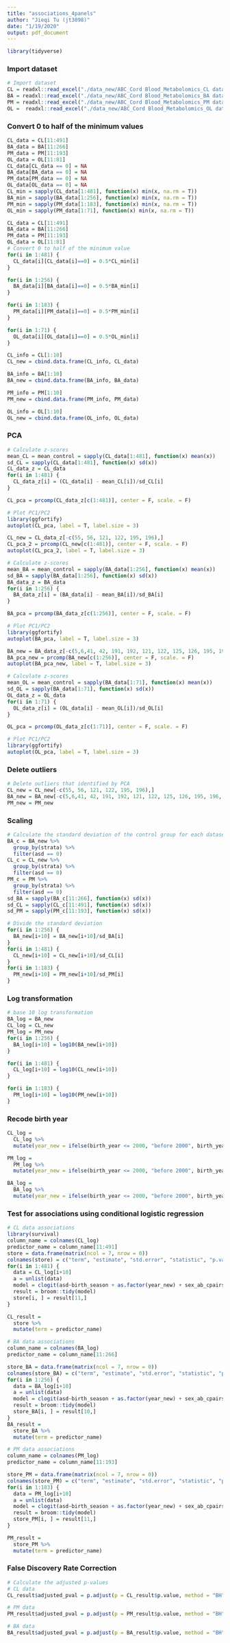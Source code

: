 ```yaml
---
title: "associations_4panels"
author: "Jieqi Tu (jt3098)"
date: "1/19/2020"
output: pdf_document
---
```



```r
library(tidyverse)
```

### Import dataset
```r
# Import dataset
CL = readxl::read_excel("./data_new/ABC_Cord Blood_Metabolomics_CL data_15Jan2020.xlsx") 
BA = readxl::read_excel("./data_new/ABC_Cord Blood_Metabolomics_BA data_15Jan2020.xlsx") 
PM = readxl::read_excel("./data_new/ABC_Cord Blood_Metabolomics_PM data_15Jan2020.xlsx") 
OL =  readxl::read_excel("./data_new/ABC_Cord Blood_Metabolomics_OL data_15Jan2020.xlsx")
```


### Convert 0 to half of the minimum values
```r
CL_data = CL[11:491]
BA_data = BA[11:266]
PM_data = PM[11:193]
OL_data = OL[11:81]
CL_data[CL_data == 0] = NA
BA_data[BA_data == 0] = NA
PM_data[PM_data == 0] = NA
OL_data[OL_data == 0] = NA
CL_min = sapply(CL_data[1:481], function(x) min(x, na.rm = T))
BA_min = sapply(BA_data[1:256], function(x) min(x, na.rm = T))
PM_min = sapply(PM_data[1:183], function(x) min(x, na.rm = T))
OL_min = sapply(PM_data[1:71], function(x) min(x, na.rm = T))

CL_data = CL[11:491]
BA_data = BA[11:266]
PM_data = PM[11:193]
OL_data = OL[11:81]
# Convert 0 to half of the minimum value
for(i in 1:481) {
  CL_data[i][CL_data[i]==0] = 0.5*CL_min[i]
}

for(i in 1:256) {
  BA_data[i][BA_data[i]==0] = 0.5*BA_min[i]
}

for(i in 1:183) {
  PM_data[i][PM_data[i]==0] = 0.5*PM_min[i]
}

for(i in 1:71) {
  OL_data[i][OL_data[i]==0] = 0.5*OL_min[i]
}

CL_info = CL[1:10]
CL_new = cbind.data.frame(CL_info, CL_data)

BA_info = BA[1:10]
BA_new = cbind.data.frame(BA_info, BA_data)

PM_info = PM[1:10]
PM_new = cbind.data.frame(PM_info, PM_data)

OL_info = OL[1:10]
OL_new = cbind.data.frame(OL_info, OL_data)
```

### PCA 
```r
# Calculate z-scores
mean_CL = mean_control = sapply(CL_data[1:481], function(x) mean(x)) 
sd_CL = sapply(CL_data[1:481], function(x) sd(x))
CL_data_z = CL_data
for(i in 1:481) {
  CL_data_z[i] = (CL_data[i] - mean_CL[i])/sd_CL[i]
}

CL_pca = prcomp(CL_data_z[c(1:481)], center = F, scale. = F)

# Plot PC1/PC2
library(ggfortify)
autoplot(CL_pca, label = T, label.size = 3)

CL_new = CL_data_z[-c(55, 56, 121, 122, 195, 196),]
CL_pca_2 = prcomp(CL_new[c(1:481)], center = F, scale. = F)
autoplot(CL_pca_2, label = T, label.size = 3)
```

```r
# Calculate z-scores
mean_BA = mean_control = sapply(BA_data[1:256], function(x) mean(x)) 
sd_BA = sapply(BA_data[1:256], function(x) sd(x))
BA_data_z = BA_data
for(i in 1:256) {
  BA_data_z[i] = (BA_data[i] - mean_BA[i])/sd_BA[i]
}

BA_pca = prcomp(BA_data_z[c(1:256)], center = F, scale. = F)

# Plot PC1/PC2
library(ggfortify)
autoplot(BA_pca, label = T, label.size = 3)

BA_new = BA_data_z[-c(5,6,41, 42, 191, 192, 121, 122, 125, 126, 195, 196, 199, 200),]
BA_pca_new = prcomp(BA_new[c(1:256)], center = F, scale. = F)
autoplot(BA_pca_new, label = T, label.size = 3)
```

```r
# Calculate z-scores
mean_OL = mean_control = sapply(BA_data[1:71], function(x) mean(x)) 
sd_OL = sapply(BA_data[1:71], function(x) sd(x))
OL_data_z = OL_data
for(i in 1:71) {
  OL_data_z[i] = (OL_data[i] - mean_OL[i])/sd_OL[i]
}

OL_pca = prcomp(OL_data_z[c(1:71)], center = F, scale. = F)

# Plot PC1/PC2
library(ggfortify)
autoplot(OL_pca, label = T, label.size = 3)
```


### Delete outliers
```r
# Delete outliers that identified by PCA
CL_new = CL_new[-c(55, 56, 121, 122, 195, 196),]
BA_new = BA_new[-c(5,6,41, 42, 191, 192, 121, 122, 125, 126, 195, 196, 199, 200),]
PM_new = PM_new
```

### Scaling
```r
# Calculate the standard deviation of the control group for each dataset
BA_c = BA_new %>% 
  group_by(strata) %>% 
  filter(asd == 0)
CL_c = CL_new %>% 
  group_by(strata) %>% 
  filter(asd == 0)
PM_c = PM %>% 
  group_by(strata) %>% 
  filter(asd == 0)
sd_BA = sapply(BA_c[11:266], function(x) sd(x))
sd_CL = sapply(CL_c[11:491], function(x) sd(x))
sd_PM = sapply(PM_c[11:193], function(x) sd(x))

# Divide the standard deviation
for(i in 1:256) {
  BA_new[i+10] = BA_new[i+10]/sd_BA[i]
}
for(i in 1:481) {
  CL_new[i+10] = CL_new[i+10]/sd_CL[i]
}
for(i in 1:183) {
  PM_new[i+10] = PM_new[i+10]/sd_PM[i]
}
```

### Log transformation
```r
# base 10 log transformation
BA_log = BA_new
CL_log = CL_new
PM_log = PM_new
for(i in 1:256) {
  BA_log[i+10] = log10(BA_new[i+10])
}

for(i in 1:481) {
  CL_log[i+10] = log10(CL_new[i+10])
}

for(i in 1:183) {
  PM_log[i+10] = log10(PM_new[i+10])
}

```

### Recode birth year
```r
CL_log = 
  CL_log %>% 
  mutate(year_new = ifelse(birth_year <= 2000, "before 2000", birth_year))

PM_log = 
  PM_log %>% 
  mutate(year_new = ifelse(birth_year <= 2000, "before 2000", birth_year))

BA_log = 
  BA_log %>% 
  mutate(year_new = ifelse(birth_year <= 2000, "before 2000", birth_year))
```

### Test for associations using conditional logistic regression
```r
# CL data associations
library(survival)
column_name = colnames(CL_log)
predictor_name = column_name[11:491]
store = data.frame(matrix(ncol = 7, nrow = 0))
colnames(store) = c("term", "estimate", "std.error", "statistic", "p.value",   "conf.low",  "conf.high")
for(i in 1:481) {
  data = CL_log[i+10]
  a = unlist(data)
  model = clogit(asd~birth_season + as.factor(year_new) + sex_ab_cpairsampleselection1 + a, data = CL_log)
  result = broom::tidy(model)
  store[i, ] = result[11,]
}

CL_result = 
  store %>% 
  mutate(term = predictor_name)
```

```r
# BA data associations
column_name = colnames(BA_log)
predictor_name = column_name[11:266]

store_BA = data.frame(matrix(ncol = 7, nrow = 0))
colnames(store_BA) = c("term", "estimate", "std.error", "statistic", "p.value",   "conf.low",  "conf.high")
for(i in 1:256) {
  data = BA_log[i+10]
  a = unlist(data)
  model = clogit(asd~birth_season + as.factor(year_new) + sex_ab_cpairsampleselection1 + a, data = BA_log)
  result = broom::tidy(model)
  store_BA[i, ] = result[10,]
}
BA_result = 
  store_BA %>% 
  mutate(term = predictor_name)
```

```r
# PM data associations
column_name = colnames(PM_log)
predictor_name = column_name[11:193]

store_PM = data.frame(matrix(ncol = 7, nrow = 0))
colnames(store_PM) = c("term", "estimate", "std.error", "statistic", "p.value",   "conf.low",  "conf.high")
for(i in 1:183) {
  data = PM_log[i+10]
  a = unlist(data)
  model = clogit(asd~birth_season + as.factor(year_new) + sex_ab_cpairsampleselection1 + a, data = PM_log)
  result = broom::tidy(model)
  store_PM[i, ] = result[11,]
}

PM_result = 
  store_PM %>% 
  mutate(term = predictor_name)
```

### False Discovery Rate Correction
```r
# Calculate the adjusted p-values
# CL data
CL_result$adjusted_pval = p.adjust(p = CL_result$p.value, method = "BH")

# PM data
PM_result$adjusted_pval = p.adjust(p = PM_result$p.value, method = "BH")

# BA data
BA_result$adjusted_pval = p.adjust(p = BA_result$p.value, method = "BH")
```


